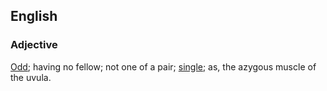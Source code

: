 ==English==
===Adjective===
[[Odd]]; having no fellow; not one of a pair; [[single]]; as, the azygous muscle of the uvula.